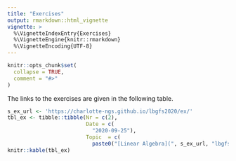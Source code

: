 ```yaml
---
title: "Exercises"
output: rmarkdown::html_vignette
vignette: >
  %\VignetteIndexEntry{Exercises}
  %\VignetteEngine{knitr::rmarkdown}
  %\VignetteEncoding{UTF-8}
---
```


```r
knitr::opts_chunk$set(
  collapse = TRUE,
  comment = "#>"
)
```

The links to the exercises are given in the following table. 

```r
s_ex_url <- 'https://charlotte-ngs.github.io/lbgfs2020/ex/'
tbl_ex <- tibble::tibble(Nr = c(2),
                         Date = c(
                           "2020-09-25"),
                         Topic  = c(
                           paste0("[Linear Algebra](", s_ex_url, "lbgfs2020_w02_ex01_linalg.pdf)", collapse = '')))
knitr::kable(tbl_ex)
```
